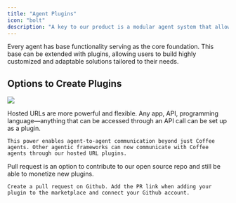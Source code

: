 ```yaml
---
title: "Agent Plugins"
icon: "bolt"
description: "A key to our product is a modular agent system that allows for complete control over agent functionality through the use of plugins. Users can buy and sell new agent functionality through over plugin marketplace. "
---
```


Every agent has base functionality serving as the core foundation. This base can be extended with plugins, allowing users to build highly customized and adaptable solutions tailored to their needs.

## Options to Create Plugins

![](/plugins.png)

<Steps>
  <Step title="Self Hosted URLs">
    Hosted URLs are more powerful and flexible. Any app, API, programming language—anything that can be accessed through an API call can be set up as a plugin.

    This power enables agent-to-agent communication beyond just Coffee agents. Other agentic frameworks can now communicate with Coffee agents through our hosted URL plugins.
  </Step>

  <Step title="Linking a Github Pull Request">
    Pull request is an option to contribute to our open source repo and still be able to monetize new plugins.

    Create a pull request on Github. Add the PR link when adding your plugin to the marketplace and connect your Github account.
  </Step>
</Steps>

##